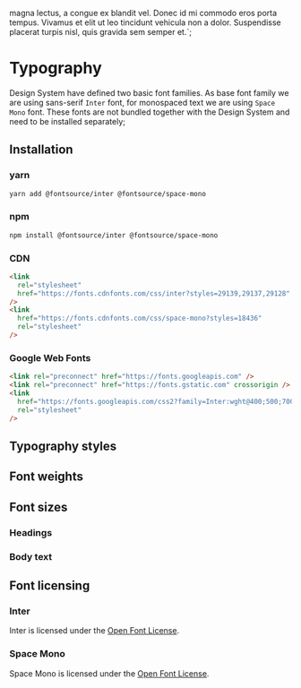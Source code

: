 

magna lectus, a congue ex blandit vel. Donec id mi commodo eros porta tempus. Vivamus et elit ut
leo tincidunt vehicula non a dolor. Suspendisse placerat turpis nisl, quis gravida sem semper et.`;

<Meta title="Theme/Typography" />

# Typography

Design System have defined two basic font families. As base font family we are using sans-serif
`Inter` font, for monospaced text we are using `Space Mono` font. These fonts are not bundled
together with the Design System and need to be installed separately;

## Installation

### yarn

```bash
yarn add @fontsource/inter @fontsource/space-mono
```

### npm

```bash
npm install @fontsource/inter @fontsource/space-mono
```

### CDN

```html
<link
  rel="stylesheet"
  href="https://fonts.cdnfonts.com/css/inter?styles=29139,29137,29128"
/>
<link
  href="https://fonts.cdnfonts.com/css/space-mono?styles=18436"
  rel="stylesheet"
/>
```

### Google Web Fonts

```html
<link rel="preconnect" href="https://fonts.googleapis.com" />
<link rel="preconnect" href="https://fonts.gstatic.com" crossorigin />
<link
  href="https://fonts.googleapis.com/css2?family=Inter:wght@400;500;700&family=Space+Mono&display=swap"
  rel="stylesheet"
/>
```

## Typography styles

<FontPalette>
  <FontItem
    fontFamily={theme.typography.family.base}
    sampleText={lipsum}
    subtitle="Inter"
    title="theme.typography.family.base"
  />
  <FontItem
    fontFamily={theme.typography.family.mono}
    sampleText={lipsum}
    subtitle="Space Mono"
    title="theme.typography.family.mono"
  />
</FontPalette>

## Font weights

<FontPalette>
  <FontItem
    fontWeight={theme.typography.weight.light}
    sampleText={lipsum}
    subtitle="Light weight"
    title="theme.typography.weight.light"
  />
  <FontItem
    fontWeight={theme.typography.weight.regular}
    sampleText={lipsum}
    subtitle="Regular weight, monospace font can be used only with regular weight"
    title="theme.typography.weight.regular"
  />
  <FontItem
    fontWeight={theme.typography.weight.medium}
    sampleText={lipsum}
    subtitle="Medium weight"
    title="theme.typography.weight.medium"
  />
  <FontItem
    fontWeight={theme.typography.weight.semibold}
    sampleText={lipsum}
    subtitle="Semibold weight"
    title="theme.typography.weight.semibold"
  />
  <FontItem
    fontWeight={theme.typography.weight.bold}
    sampleText={lipsum}
    subtitle="Bold weight"
    title="theme.typography.weight.bold"
  />
</FontPalette>

## Font sizes

### Headings

<FontPalette>
  <FontItem
    fontSize="theme.typography.size.h1"
    fontWeight="Page-level headers"
    lineHeight="Heading H1"
    sampleText={theme.typography.size.h1}
    subtitle={theme.typography.weight.medium}
    title={theme.typography.lineHeight.xxl}
  />
  <FontItem
    fontSize={theme.typography.size.h2}
    fontWeight={theme.typography.weight.medium}
    lineHeight={theme.typography.lineHeight.xxl}
    sampleText="Heading H2"
    subtitle="Section and column headers"
    title="theme.typography.size.h2"
  />
  <FontItem
    fontSize={theme.typography.size.h3}
    fontWeight={theme.typography.weight.medium}
    lineHeight={theme.typography.lineHeight.xl}
    sampleText="Heading H3"
    subtitle="Subsection headers"
    title="theme.typography.size.h3"
  />
  <FontItem
    fontSize={theme.typography.size.h4}
    fontWeight={theme.typography.weight.medium}
    lineHeight={theme.typography.lineHeight.lg}
    sampleText="Heading H4"
    subtitle="Block headers"
    title="theme.typography.size.h4"
  />
  <FontItem
    fontSize="theme.typography.size.h5"
    fontWeight="Block headers"
    lineHeight="Heading H5"
    sampleText={theme.typography.size.h5}
    subtitle={theme.typography.weight.medium}
    title={theme.typography.lineHeight.mdPlus}
  />
</FontPalette>

### Body text

<FontPalette>
  <FontItem
    fontSize={theme.typography.size.lg}
    lineHeight={theme.typography.lineHeight.lg}
    sampleText={lipsum}
    title="theme.typography.size.lg"
  />
  <FontItem
    fontSize={theme.typography.size.md}
    lineHeight={theme.typography.lineHeight.md}
    sampleText={lipsum}
    title="theme.typography.size.md"
  />
</FontPalette>

## Font licensing

### Inter

Inter is licensed under the [Open Font License](https://scripts.sil.org/cms/scripts/page.php?site_id=nrsi&id=OFL).

### Space Mono

Space Mono is licensed under the [Open Font License](https://scripts.sil.org/cms/scripts/page.php?site_id=nrsi&id=OFL).

